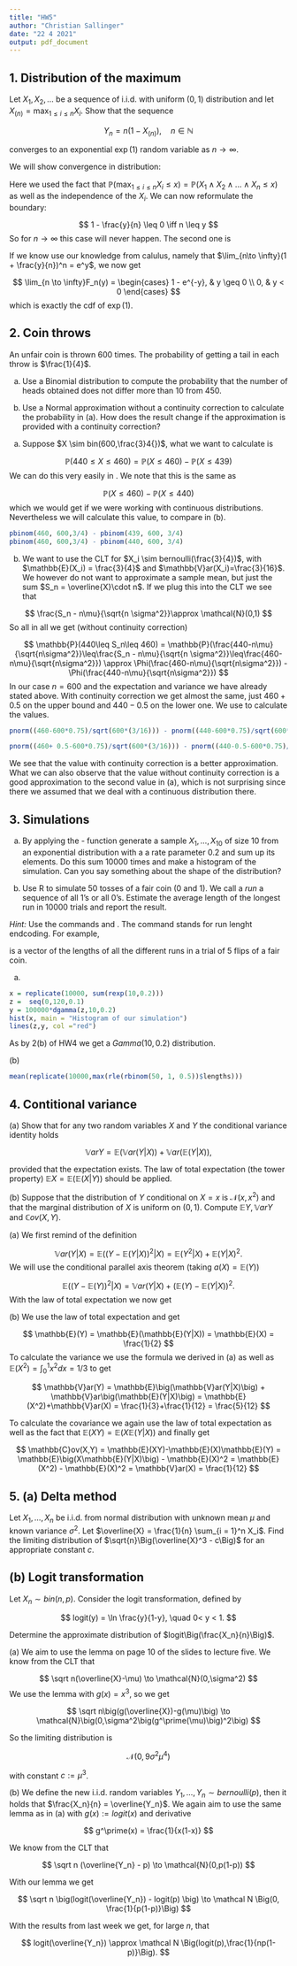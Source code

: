 ```yaml
---
title: "HW5"
author: "Christian Sallinger"
date: "22 4 2021"
output: pdf_document
---
```



## 1. Distribution of the maximum

Let $X_1, X_2,\dots$ be a sequence of i.i.d. with uniform $(0,1)$ distribution and let $X_{(n)}= \max_{1\leq i\leq n} X_i$. Show that the sequence

$$
Y_{n} = n(1-X_{(n)}), \quad n \in \mathbb{N}
$$

converges to an exponential $\exp(1)$ random variable as $n \rightarrow \infty$.

\textbf{Solution:}
We will show convergence in distribution:

\begin{align*}
F_n(y)
&=
\mathbb{P}(Y_n \leq y)
=
\mathbb{P}\big(n(1-X_{(n)}) \leq y\big) \\
&=
\mathbb{P}\big(X_{(n)}\geq1-\frac{y}{n}\big) \\
&=
1 - \mathbb{P}\big(\max_{1\leq i\leq n}X_i \leq 1 - \frac{y}{n})\\
&=
1 - \mathbb{P}\big(X_1\leq 1 - \frac{y}{n}\big)^n \\
&=
\begin{cases}
1, & 1 - \frac{y}{n} \leq 0 \\
1 - (1 - \frac{y}{n})^n, & 0< 1 - \frac{y}{n} <1 \\
0, & 1 \leq 1 - \frac{y}{n}
\end{cases}
\end{align*}

Here we used the fact that $\mathbb{P}(\max_{1\leq i\leq n}X_i\leq x) = \mathbb{P}(X_1 \land X_2 \land ...\land X_n \leq x)$ as well as the independence of the $X_i$. We can now reformulate the boundary:

$$
1 - \frac{y}{n} \leq 0
\iff
n \leq y
$$
So for $n \to \infty$ this case will never happen. The second one is

\begin{align*}
0 < 1 - \frac{y}{n} < 1 
&\iff
1 > \frac{y}{n} > 0
\iff
n > y > 0 \\
1 \leq 1 - \frac{y}{n}
&\iff y \leq 0
\end{align*}

If we know use our knowledge from calulus, namely that $\lim_{n\to \infty}(1 + \frac{y}{n})^n = e^y$, we now get

$$
\lim_{n \to \infty}F_n(y)
=
\begin{cases}
1 - e^{-y}, & y \geq 0 \\
0, & y < 0
\end{cases}
$$
which is exactly the cdf of $\exp(1)$.


## 2. Coin throws

An unfair coin is thrown 600 times. The probability of getting a tail in each throw is $\frac{1}{4}$.

(a) Use a Binomial distribution to compute the probability that the number of heads obtained does not differ more than $10$ from $450$.

(b) Use a Normal approximation without a continuity correction to calculate the probability in (a). How does the result change if the approximation is provided with a continuity correction?

\textbf{Solution:}

(a) Suppose $X \sim bin(600,\frac{3}4{})$, what we want to calculate is

$$
\mathbb{P}(440 \leq X \leq 460)
=
\mathbb{P}(X \leq 460) - \mathbb{P}(X \leq 439)
$$
We can do this very easily in \texttt R. We note that this is \underline{not} the same as 

$$
\mathbb{P}(X \leq 460) - \mathbb{P}(X \leq 440)
$$
which we would get if we were working with continuous distributions. Nevertheless we will calculate this value, to compare in (b).

```r
pbinom(460, 600,3/4) - pbinom(439, 600, 3/4)
pbinom(460, 600,3/4) - pbinom(440, 600, 3/4)
```

(b) We want to use the CLT for $X_i \sim bernoulli(\frac{3}{4})$, with $\mathbb{E}(X_i) = \frac{3}{4}$ and $\mathbb{V}ar(X_i)=\frac{3}{16}$. We however do not want to approximate a sample mean, but just the sum $S_n = \overline{X}\cdot n$. If we plug this into the CLT we see that

$$
\frac{S_n - n\mu}{\sqrt{n \sigma^2}}\approx \mathcal{N}(0,1)
$$
So all in all we get (without continuity correction)

$$
\mathbb{P}(440\leq S_n\leq 460)
=
\mathbb{P}(\frac{440-n\mu}{\sqrt{n\sigma^2}}\leq\frac{S_n - n\mu}{\sqrt{n \sigma^2}}\leq\frac{460-n\mu}{\sqrt{n\sigma^2}})
\approx
\Phi(\frac{460-n\mu}{\sqrt{n\sigma^2}}) - \Phi(\frac{440-n\mu}{\sqrt{n\sigma^2}})
$$
In our case $n = 600$ and the expectation and variance we have already stated above. With continuity correction we get almost the same, just $460 + 0.5$ on the upper bound and $440-0.5$ on the lower one. We use \texttt R to calculate the values.

```r
pnorm((460-600*0.75)/sqrt(600*(3/16))) - pnorm((440-600*0.75)/sqrt(600*(3/16)))

pnorm((460+ 0.5-600*0.75)/sqrt(600*(3/16))) - pnorm((440-0.5-600*0.75)/sqrt(600*(3/16)))
```

We see that the value with continuity correction is a better approximation. What we can also observe that the value without continuity correction is a good approximation to the second value in (a), which is not surprising since there we assumed that we deal with a continuous distribution there.

## 3. Simulations

(a) By applying the \texttt R- function \texttt{replicate()} generate a sample $X_1,\dots,X_{10}$ of size 10 from an exponential distribution with a a rate parameter $0.2$ and sum up its elements. Do this sum $10 000$ times and make a histogram of the simulation. Can you say something about the shape of the distribution?

(b) Use R to simulate $50$ tosses of a fair coin (0 and 1). We call a $\textit{run}$ a sequence of all 1's or all 0's. Estimate the average length of the longest run in $10 000$ trials and report the result.

$\textit{Hint:}$ Use the commands \texttt{rbinom} and \texttt{rle}. The command \texttt{rle()} stands for run lenght endcoding. For example,

\texttt{rle(rbinom(5, 1, 0.5))\$lenghts}

is a vector of the lengths of all the different runs in a trial of 5 flips of a fair coin.

\textbf{Solution:}

(a)
```r
x = replicate(10000, sum(rexp(10,0.2)))
z =  seq(0,120,0.1)
y = 100000*dgamma(z,10,0.2)
hist(x, main = "Histogram of our simulation")
lines(z,y, col ="red")
```
As by 2(b) of HW4 we get a $Gamma(10,0.2)$ distribution.

\noindent
(b)
```r
mean(replicate(10000,max(rle(rbinom(50, 1, 0.5))$lengths)))
```

## 4. Contitional variance
\noindent
(a) Show that for any two random variables $X$ and $Y$ the conditional variance identity holds

$$
\mathbb{V}ar Y = \mathbb{E}\big(\mathbb{V}ar(Y|X)\big) + \mathbb{V}ar\big(\mathbb{E}(Y|X)\big),
$$

provided that the expectation exists. The law of total expectation (the tower property) $\mathbb{E}X = \mathbb{E}(\mathbb{E}(X|Y))$ should be applied.

\noindent
(b) Suppose that the distribution of $Y$ conditional on $X = x$ is $\mathcal{N}(x,x^2)$ and that the marginal distribution of $X$ is uniform on $(0,1)$. Compute $\mathbb{E}Y, \mathbb{V}arY$ and $\mathbb{C}ov(X,Y)$.

\textbf{Solution:}
(a) We first remind of the definition

$$
\mathbb{V}ar(Y|X)
=
\mathbb{E}\Big((Y- \mathbb{E}(Y|X))^2|X\Big)
=
\mathbb{E}(Y^2|X) + \mathbb{E}(Y|X)^2.
$$
We will use the conditional parallel axis theorem (taking $a(X) = \mathbb{E}(Y)$)

$$
\mathbb{E}\big((Y- \mathbb{E}(Y))^2|X\big)
=
\mathbb{V}ar(Y|X) + \big(\mathbb{E}(Y)-\mathbb{E}(Y|X)\big)^2.
$$
With the law of total expectation we now get

\begin{align*}
\mathbb{V}ar(Y)
&=
\mathbb{E}\big((Y- \mathbb{E}(Y))^2\big)
=
\mathbb{E}\Big(\mathbb{E}\big((Y- \mathbb{E}(Y))^2|X\big)\Big) \\
&=
\mathbb{E}\Big(\mathbb{V}ar(Y|X) + \big(\mathbb{E}(Y)-\mathbb{E}(Y|X)\big)^2\Big) \\
&=
\mathbb{E}\big(\mathbb{V}ar(Y|X)\big)+ \mathbb{E}\Big(\big(\mathbb{E}(Y)-\mathbb{E}(Y|X)\big)^2\Big) \\
&=
\mathbb{E}\big(\mathbb{V}ar(Y|X)\big)+ \mathbb{E}\Big(\big(\mathbb{E}(\mathbb{E}(Y|X))-\mathbb{E}(Y|X)\big)^2\Big)\\
&=
\mathbb{E}\big(\mathbb{V}ar(Y|X)\big) + \mathbb{V}ar\big(\mathbb{E}(Y|X)\big)
\end{align*}

\noindent
(b) We use the law of total expectation and get

$$
\mathbb{E}(Y) = \mathbb{E}(\mathbb{E}(Y|X))
=
\mathbb{E}(X)
=
\frac{1}{2}
$$
To calculate the variance we use the formula we derived in (a) as well as $\mathbb{E}(X^2) = \int_0^1x^2dx = 1/3$ to get

$$
\mathbb{V}ar(Y)
=
\mathbb{E}\big(\mathbb{V}ar(Y|X)\big) + \mathbb{V}ar\big(\mathbb{E}(Y|X)\big)
=
\mathbb{E}(X^2)+\mathbb{V}ar(X)
=
\frac{1}{3}+\frac{1}{12}
=
\frac{5}{12}
$$

To calculate the covariance we again use the law of total expectation as well as the fact that $\mathbb{E}(XY)=\mathbb{E}\big(X\mathbb{E}(Y|X)\big)$ and finally get

$$
\mathbb{C}ov(X,Y)
=
\mathbb{E}(XY)-\mathbb{E}(X)\mathbb{E}(Y)
=
\mathbb{E}\big(X\mathbb{E}(Y|X)\big) - \mathbb{E}(X)^2
=
\mathbb{E}(X^2) - \mathbb{E}(X)^2
=
\mathbb{V}ar(X)
=
\frac{1}{12}
$$

## 5. (a) Delta method

Let $X_1,\dots,X_n$ be i.i.d. from normal distribution with unknown mean $\mu$ and known variance $\sigma^2$. Let $\overline{X} = \frac{1}{n} \sum_{i = 1}^n X_i$. Find the limiting distribution of $\sqrt{n}\Big(\overline{X}^3 - c\Big)$ for an appropriate constant $c$.

## (b) Logit transformation

Let $X_n \sim bin(n,p)$. Consider the logit transformation, defined by

$$
logit(y) = \ln \frac{y}{1-y}, \quad 0< y < 1.
$$

Determine the approximate distribution of $logit\Big(\frac{X_n}{n}\Big)$.

\textbf{Solution:}
(a) We aim to use the lemma on page 10 of the slides to lecture five. We know from the CLT that

$$
\sqrt n(\overline{X}-\mu) \to \mathcal{N}(0,\sigma^2)
$$
We use the lemma with $g(x) = x^3$, so we get

$$
\sqrt n\big(g(\overline{X})-g(\mu)\big) \to \mathcal{N}\big(0,\sigma^2\big(g^\prime(\mu)\big)^2\big)
$$

So the limiting distribution is 

$$
\mathcal{N}\big(0,9\sigma^2\mu^4\big)
$$

with constant $c:= \mu^3$.

\noindent
(b) We define the new i.i.d. random variables $Y_1,\dots,Y_n \sim bernoulli(p)$, then it holds that $\frac{X_n}{n} = \overline{Y_n}$. We again aim to use the same lemma as in (a) with $g(x) := logit(x)$ and derivative

$$
g^\prime(x)
=
\frac{1}{x(1-x)}
$$

We know from the CLT that

$$
\sqrt n (\overline{Y_n} - p)
\to
\mathcal{N}(0,p(1-p))
$$

With our lemma we get

$$
\sqrt n \big(logit(\overline{Y_n}) - logit(p) \big)
\to
\mathcal N \Big(0, \frac{1}{p(1-p)}\Big)
$$

With the results from last week we get, for large $n$, that

$$
logit(\overline{Y_n})
\approx
\mathcal N \Big(logit(p),\frac{1}{np(1-p)}\Big).
$$